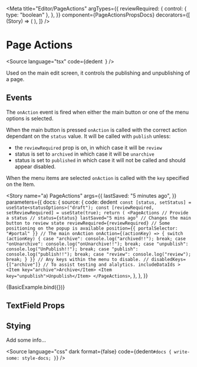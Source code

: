 
<Meta
  title="Editor/PageActions"
  argTypes={{
    reviewRequired: {
      control: { type: "boolean" },
    },
  }}
  component={PageActionsPropsDocs}
  decorators={[
    (Story) => (
      <StoryGrid>
        <Story />
      </StoryGrid>
    ),
  ]}
/>

# Page Actions

<Source
  language="tsx"
  code={dedent`
  `}
/>

Used on the main edit screen, it controls the publishing and unpublishing of a page.

## Events

The `onAction` event is fired when either the main button or one of the menu options is selected.

When the main button is pressed `onAction` is called with the correct action dependant on the `status` value. It will be called with `publish` unless:

- the `reviewRequired` prop is on, in which case it will be `review`
- status is set to `archived` in which case it will be `unarchive`
- status is set to `published` in which case it will not be called and should appear disabled.

When the menu items are selected `onAction` is called with the `key` specified on the Item.

<Story
  name="a) PageActions"
  args={{
    lastSaved: "5 minutes ago",
  }}
  parameters={{
    docs: {
      source: {
        code: dedent`
const [status, setStatus] = useState<statusOptions>("draft");
  const [reviewRequired, setReviewRequired] = useState(true);
  return (
    <PageActions
      // Provide a status
      // status={status}
      lastSaved="5 mins ago"
      // Changes the main button to review state
      reviewRequired={reviewRequired}
      // Some positioning on the popup is available
      position={{ portalSelector: "#portal" }}
      // The main onAction
      onAction={(actionKey) => {
        switch (actionKey) {
          case "archive":
            console.log("archived!!");
            break;
          case "onUnarchive":
            console.log("onUnarchive!!");
            break;
          case "unpublish":
            console.log("UnPublish!!");
            break;
          case "publish":
            console.log("publish!!");
            break;
          case "review":
            console.log("review");
            break;
        }
      }}
      // Any keys within the menu to disable.
      // disabledKeys={["archive"]}
      // To assist testing and alalytics.
      includeDataIds
    >
      <Item key="archive">Archive</Item>
      <Item key="unpublish">Unpublish</Item>
    </PageActions>`,
      },
    },
  }}
>
  {BasicExample.bind({})}
</Story>

<Source language="tsx" id="editor-pageactions--a-page-actions" />

## TextField Props

<ArgsTable of={PageActionsPropsDocs} />

## Stying

Add some info...

<Source
  language="css"
  dark
  format={false}
  code={dedent`
    #docs {
      write-some: style-docs;
    }
  `}
/>

